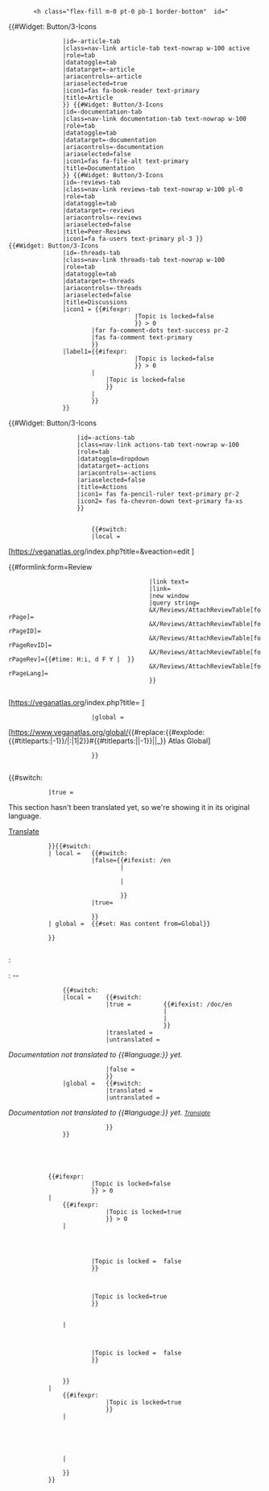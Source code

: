 <noinclude>
{{X/Template
|description=
<p>This template adds a section with tabs to the article and transcludes content from <code>Section:Foo/Bar</code> to the main article, <code>Foo</code>. This template is called from its sibling [[Template:Section/Define]], which sets all parameter values of the present template. The table below summarizes which tabs are added, what they contain and how this is implemented.</p>

{{{!}} class="wikitable w-100"
! rowspan="2" {{!}} Tab
! rowspan="2" {{!}} Content
! colspan="2" {{!}} Implementation
{{!}}-
! Condition
! Mechanism
{{!}}-
{{!}} class="text-center" rowspan="2" {{!}} Content
{{!}} class="text-center" rowspan="2" {{!}} Article content
{{!}} class="text-center" {{!}} source=<code>local</code>
{{!}} class="text-center" {{!}} [https://www.mediawiki.org/wiki/Help:Transclusion Transclusion]
{{!}}-
{{!}} class="text-center" {{!}} source=<code>global</code>
{{!}} class="text-center" {{!}} [https://www.mediawiki.org/wiki/Manual:$wgEnableScaryTranscluding#Raw_transclusion Raw transclusion]
{{!}}-
{{!}} class="text-center" rowspan="5" {{!}} Documentation
{{!}} class="text-center" rowspan="5" {{!}} Article documentation
{{!}} class="text-center" {{!}} source=<code>local</code>
{{!}} class="text-center" {{!}} [https://www.mediawiki.org/wiki/Help:Transclusion Transclusion]
{{!}}-
{{!}} class="text-center" {{!}} source=<code>global</code>
{{!}} class="text-center" {{!}} [https://www.mediawiki.org/wiki/Manual:$wgEnableScaryTranscluding#Raw_transclusion Raw transclusion]
{{!}}-
{{!}} class="text-center" {{!}} No documentation
{{!}} class="text-center" {{!}} [[Template:X/Pages/AddSubpage]]
{{!}}-
{{!}} class="text-center" {{!}} Displayed authors
{{!}} class="text-center" {{!}} [[Template:X/Pages/DisplayAuthors]]
{{!}}-
{{!}} class="text-center" {{!}} Latest revision
{{!}} class="text-center" {{!}} [https://www.mediawiki.org/wiki/Help:Magic_words#Technical_metadata_of_another_page Magic words]
{{!}}-
{{!}} class="text-center" {{!}} Threads
{{!}} class="text-center" {{!}} Table with open/closed threads
{{!}} class="text-center" colspan="2" {{!}}
<p class="m-0">
[[Template:X/Threads/CountThreads]]<br>
[[Template:X/Threads/DisplayThreads]]<br>
[[Template:X/Threads/AddThread-Message]]
</p>
{{!}}-
{{!}} class="text-center" {{!}} Reviews
{{!}} class="text-center" {{!}} Coming soon message for peer-reviews
{{!}} class="text-center" colspan="2" {{!}}
<p class="m-0">
[[Template:X/Reviews/ComingSoon]]
</p>
{{!}}-
{{!}} class="text-center" {{!}} Action
{{!}} class="text-center" {{!}} Action links (edit, comment, <span class="text-secondary">review</span>, view)
{{!}} class="text-center" colspan="2" {{!}}
<p class="m-0">
[[Widget:Button/3-Icons]]
</p>
{{!}}}

|templates=
{{X/Template/Template|1|template=Section/Define}}
{{X/Template/Template|2|template=Section/Transclude}}
{{X/Template/Template|3|template=X/Anchorencode}}
{{X/Template/Template|3|template=X/Pages/AddSubpage}}
{{X/Template/Template|4|template=X/Pages/SubpageBoilerplate}}
{{X/Template/Template|5|template=X/Pages/Status}}
{{X/Template/Template|5|template=X/Meta}}
{{X/Template/Template|6|template=X/Decoder}}
{{X/Template/Template|3|template=X/Pages/DisplayAuthors}}
{{X/Template/Template|4|template=X/Pages/MetaTableTemplate}}
{{X/Template/Template|3|template=X/Threads/CountThreads}}
{{X/Template/Template|3|template=X/Threads/DisplayThreads}}
{{X/Template/Template|4|template=X/Threads/TableStart}}
{{X/Template/Template|4|template=X/Threads/TableRow-Local}}
{{X/Template/Template|4|template=X/Threads/TableRow-Global}}
{{X/Template/Template|4|template=X/Threads/TableEnd}}
{{X/Template/Template|3|template=X/Threads/AddThread-Message}}
{{X/Template/Template|4|template=X/Threads/AddThread-Button}}
{{X/Template/Template|4|template=X/Threads/AddThread-Modal}}
{{X/Template/Template|3|template=X/Reviews/ComingSoon}}
{{X/Template/Template|3|template=X/Encoder}}
|widgets=
{{X/Template/Template|1|template=Section/Define}}
{{X/Template/Template|2|template=Section/Transclude}}
{{X/Template/Widget|3|widget=Button}}
{{X/Template/Widget|3|widget=Button/3-Icons}}
|templatedata=
<templatedata>
{
    "description": "",
    "params": {
    "heading": {
            "label": "Heading",
            "type": "string",
            "required": true,
            "description": "Section heading"
        },
        "level": {
            "label": "Heading level",
            "type": "number",
            "required": true,
            "description": "Heading level; must be an integer ≥ 2.",
            "suggestedvalues": ["2", "3", "4", "5"]
        },
        "id": {
            "label": "Section ID",
            "type": "string",
            "required": true,
            "description": "Set to pagename; replace colons, slashes, hash keys and spaces with a hyphen."
        },
        "source": {
            "label": "Source",
            "type": "string",
            "required": true,
            "description": "Defines if the section exists at this wiki or at Atlas Global.",
            "suggestedvalues": ["local", "global"]
        },
        "sourcepage": {
            "label": "Sourcepage",
            "type": "string",
            "required": true,
            "description": "Pagename of the section with namespace but without language code."
        },
        "fullpagename": {
            "label": "Full pagename",
            "type": "string",
            "required": true,
            "description": "Full pagename of the section, incl. language code if applicable."
        },
        "talkpagename": {
            "label": "Talkpage name",
            "type": "string",
            "required": true,
            "description": "Talkpage name of the section, incl. language code if applicable."
        },
        "translated": {
            "label": "Translated page",
            "type": "boolean",
            "required": true,
            "description": "Whether the page is a translated page or not.",
            "suggestedvalues": ["true", "false"]
        },
        "notranslation": {
            "label": "Translation n/a",
            "type": "boolean",
            "required": true,
            "description": "Whether the section is available in the requested language.",
            "suggestedvalues": ["true", "false"]
        },
        "doc": {
            "label": "Documentation",
            "type": "string",
            "required": true,
            "description": "Whether the section has a documentation.",
            "suggestedvalues": ["true", "false", "untranslated"]
        }
    }
}
</templatedata>
}}</noinclude><includeonly><!-- 
-- Header -->
<div class="section-container" id="{{{id}}}-container">
    <div class="d-flex justify-content-between align-items-end my-3" id="{{{id}}}-header">
        <h{{{level}}} class="flex-fill m-0 pt-0 pb-1 border-bottom"  id="{{X/Anchorencode|{{{heading}}}">{{{heading}}}</h{{{level}}}>
        <div class="navbar navbar-expand-lg text-center order-1 p-0"><!--
        -->{{#Widget: Button
        |class=navbar-toggler section-toggler
        |datatarget={{{id}}}-nav-tab
        |datatoggle=collapse
        |arialabel=Menu
        |labelclass=navbar-toggler-icon
        }}<!--
         --><div class="collapse navbar-collapse section-navbar nav-tabs text-nowrap" id="{{{id}}}-nav-tab" role="tablist" style="z-index:1"><!-- 
                Article tab
                -->{{#Widget: Button/3-Icons
                |id={{{id}}}-article-tab
                |class=nav-link article-tab text-nowrap w-100 active
                |role=tab
                |datatoggle=tab
                |datatarget={{{id}}}-article
                |ariacontrols={{{id}}}-article
                |ariaselected=true
                |icon1=fas fa-book-reader text-primary
                |title=Article
                }}<!--
                Documentation tab
                -->{{#Widget: Button/3-Icons
                |id={{{id}}}-documentation-tab
                |class=nav-link documentation-tab text-nowrap w-100
                |role=tab
                |datatoggle=tab
                |datatarget={{{id}}}-documentation
                |ariacontrols={{{id}}}-documentation
                |ariaselected=false
                |icon1=fas fa-file-alt text-primary
                |title=Documentation
                }}<!--
                Review tab
                -->{{#Widget: Button/3-Icons
                |id={{{id}}}-reviews-tab
                |class=nav-link reviews-tab text-nowrap w-100 pl-0
                |role=tab
                |datatoggle=tab
                |datatarget={{{id}}}-reviews
                |ariacontrols={{{id}}}-reviews
                |ariaselected=false
                |title=Peer-Reviews
                |icon1=fa fa-users text-primary pl-3<!--
                |icon1= {{#ifexpr:   {{X/Reviews/CountReviews
                                    |source={{{source}}}
                                    |sourcepage={{{sourcepage}}}
                                    |fullpagename={{{fullpagename}}}
                                    |scope=contentissues
                                    }} > 0
                        |   fas fa-flag text-danger pl-3 pr-2
                        |   {{#ifexpr:  {{X/Reviews/CountReviews
                                        |source={{{source}}}
                                        |sourcepage={{{sourcepage}}}
                                        |fullpagename={{{fullpagename}}}
                                        }} > 0
                            |fas fa-check text-success pl-3 pr-2
                            |fa fa-user-clock text-primary pl-3
                            }}
                        }}
                |label1= {{#ifexpr:  {{X/Reviews/CountReviews
                                    |source={{{source}}}
                                    |sourcepage={{{sourcepage}}}
                                    |fullpagename={{{fullpagename}}}
                                    |scope=contentissues
                                    }} > 0
                        |   {{X/Reviews/CountReviews
                            |source={{{source}}}
                            |sourcepage={{{sourcepage}}}
                            |fullpagename={{{fullpagename}}}
                            |scope=contentissues
                            }}
                        |   {{#ifexpr:  {{X/Reviews/CountReviews
                                        |source={{{source}}}
                                        |sourcepage={{{sourcepage}}}
                                        |fullpagename={{{fullpagename}}}
                                        }} > 0
                            |   {{X/Reviews/CountReviews
                                |source={{{source}}}
                                |sourcepage={{{sourcepage}}}
                                |fullpagename={{{fullpagename}}}
                                }}
                            |
                            }}
                        }}
                -->}}<!-- 
                Threads tab
                -->{{#Widget: Button/3-Icons
                |id={{{id}}}-threads-tab
                |class=nav-link threads-tab text-nowrap w-100
                |role=tab
                |datatoggle=tab
                |datatarget={{{id}}}-threads
                |ariacontrols={{{id}}}-threads
                |ariaselected=false
                |title=Discussions
                |icon1 = {{#ifexpr: {{X/Threads/CountThreads
                                    |source={{{source}}}
                                    |sourcepage={{#switch:{{{source}}}
                                                |local={{{sourcepage}}}
                                                |global={{X/Encoder|{{{sourcepage}}}}}
                                                }}
                                    |Topic is locked=false
                                    }} > 0
                        |far fa-comment-dots text-success pr-2
                        |fas fa-comment text-primary
                        }}
                |label1={{#ifexpr:  {{X/Threads/CountThreads
                                    |source={{{source}}}
                                    |sourcepage={{#switch:{{{source}}}
                                                |local={{{sourcepage}}}
                                                |global={{X/Encoder|{{{sourcepage}}}}}
                                                }}
                                    |Topic is locked=false
                                    }} > 0
                        |   {{X/Threads/CountThreads
                            |source={{{source}}}
                            |sourcepage={{#switch:{{{source}}}
                                        |local={{{sourcepage}}}
                                        |global={{X/Encoder|{{{sourcepage}}}}}
                                        }}
                            |Topic is locked=false
                            }}
                        |
                        }}
                }}<!--
                Actions tab
                --><div class="dropdown">{{#Widget: Button/3-Icons
                    |id={{{id}}}-actions-tab
                    |class=nav-link actions-tab text-nowrap w-100
                    |role=tab
                    |datatoggle=dropdown
                    |datatarget={{{id}}}-actions
                    |ariacontrols={{{id}}}-actions
                    |ariaselected=false
                    |title=Actions
                    |icon1= fas fa-pencil-ruler text-primary pr-2
                    |icon2= fas fa-chevron-down text-primary fa-xs
                    }}
                    <div class="dropdown-menu rounded" aria-labelledby="{{{id}}}-actions-dropdown">
                        {{#switch: {{{source}}}
                        |local =<!-- Edit 
                                    --><div class="dropdown-item position-relative hide-external">[https://veganatlas.org{{SCRIPTPATH}}/index.php?title={{urlencode:{{{fullpagename}}}}}&veaction=edit <span class="stretched-link">{{int:atlas-section-edit}}</span>]
                                    </div><!--
                                    Comment
                                    --><div class="dropdown-item position-relative">[[{{{talkpagename}}}|<span class="stretched-link">{{int:atlas-section-comment}}</span>]]
                                    </div><!--
                                    Review
                                    --><div class="dropdown-item disabled">{{#formlink:form=Review
                                        |link text={{int:atlas-section-review}}
                                        |link=
                                        |new window
                                        |query string=
                                        &X/Reviews/AttachReviewTable[forPage]={{{fullpagename}}}
                                        &X/Reviews/AttachReviewTable[forPageID]={{PAGEID:{{{fullpagename}}}}}
                                        &X/Reviews/AttachReviewTable[forPageRevID]={{REVISIONID:{{{fullpagename}}}}}
                                        &X/Reviews/AttachReviewTable[forPageRev]={{#time: H:i, d F Y | {{REVISIONTIMESTAMP:{{{fullpagename}}}}} }}
                                        &X/Reviews/AttachReviewTable[forPageLang]={{CONTENTLANG}}
                                        }}
                                    </div><!--
                                    View
                                    --><div class="dropdown-item position-relative hide-external">[https://veganatlas.org{{SCRIPTPATH}}/index.php?title={{urlencode:{{{fullpagename}}}}} <span class="stretched-link">{{int:atlas-section-view}}</span>]
                                    </div>
                        |global =   <div class="dropdown-item position-relative fas fa-globe">[https://www.veganatlas.org/global/{{#replace:{{#explode:{{#titleparts:{{{sourcepage}}}|-1}}/{{CONTENTLANG}}|:|1|2}}#{{#titleparts:{{{sourcepage}}}||-1}}||_}} Atlas Global]
                                    </div>
                        }}
                    </div>
                </div>
            </div>
        </div>
    </div>
    <div class="tab-content order-2" id="{{{id}}}-content">
        <!-- Content-->
        <div class="tab-pane article-pane fade show active" id="{{{id}}}-article" role="tabpanel" aria-labelledby="{{{id}}}-article-tab"><!--
            No translation note
            -->{{#switch: {{{notranslation|}}}
            |true = <div class="d-flex justify-content-between align-items-end alert-light text-dark border border-secondary font-italic p-2 mb-3">
                        <div>This section hasn't been translated yet, so we're showing it in its original language.</div>
                        <div class="btn btn-light border-secondary text-dark px-1 py-0">[[{{{fullpagename}}}|Translate]]</div>
                    </div>
            }}{{#switch: {{{source}}}
            | local =   {{#switch:  {{{translated}}}
                        |false={{#ifexist: {{{fullpagename}}}/en <!-- Use /en version if it exists. -->
                                |<div>{{:{{{fullpagename}}}/en}}</div>
                                |<div>{{:{{{fullpagename}}}}}</div>
                                }}
                        |true=<div>{{:{{{fullpagename}}}}}</div> <!-- Fullpagename already includes /xx -->
                        }}
            | global =  {{#set: Has content from=Global}}
                        {{raw:atlas-global::{{{fullpagename}}}}}
            }}
        </div>
        <!-- Documentation -->
        <div class="tab-pane documentation-pane fade overflow-hidden" id="{{{id}}}-documentation" role="tabpanel" aria-labelledby="{{{id}}}-documentation-tab">
            <!-- Meta data 
                --><div class="my-3" id="{{{id}}}-documentation-meta"><!--
                Authors 
                --><div class="float-left mr-1">{{int:atlas-section-authors}}:</div><!--
                -->{{X/Pages/DisplayAuthors|fullpagename={{{fullpagename}}}}}<!--
                Lastest revision
                --><div class="mt-1"><!--
                -->{{int:atlas-section-lastrevision}}:  {{REVISIONYEAR: {{{fullpagename}}}}}-{{REVISIONMONTH: {{{fullpagename}}}}}-{{REVISIONDAY: {{{fullpagename}}}}}
                </div>
            </div><!--
            Transclude documentation
            --><div>
                {{#switch:  {{{source}}}
                |local =    {{#switch:      {{{doc}}}
                            |true =         {{#ifexist: {{{fullpagename}}}/doc/en <!-- Use /en version if it exists. -->
                                            |{{:{{{fullpagename}}}/doc/en}}
                                            |{{:{{{fullpagename}}}/doc}}
                                            }}
                            |translated =   {{:{{{sourcepage}}}/doc/{{PAGELANGUAGE}}}}
                            |untranslated = <p>{{Icon|Info}} ''Documentation not translated to {{#language:{{PAGELANGUAGE}}}} yet.''</p>
                                            <p>{{:{{{sourcepage}}}/doc}}</p>
                            |false =    {{X/Pages/AddSubpage
                                        |source =       local
                                        <!-- No spaces between pagename variables and values as they caused bugs -->
                                        |fullpagename={{{fullpagename}}}
                                        |action=        create-doc
                                        }}
                            }}
                |global =   {{#switch:      {{{doc}}}
                            |translated =   {{raw:atlas-global::{{{sourcepage}}}/doc/{{CONTENTLANG}}}}
                            |untranslated = <p>{{Icon|Info}} ''Documentation not translated to {{#language:{{PAGELANGUAGE}}}} yet. [[atlasglobal:{{{sourcepage}}}/doc|<small>Translate</small>]]''</p>
                                            <p>{{raw:atlas-global::{{{sourcepage}}}/doc}}</p>
                            }}
                }}
            </div>
            <!-- References 
            <references /> -->
        </div>
        <!-- Reviews -->
        <div class="tab-pane reviews-pane fade overflow-hidden" id="{{{id}}}-reviews" role="tabpanel" aria-labelledby="{{{id}}}-reviews-tab">
            <!-- Check if reviews exist --
            {{#switch:  {{#switch:  {{{source}}}
                        |   -- Check if local reviews exist --
                            local=  {{#if:  {{#cargo_query:table=Reviews
                                            |where= forPageID="{{PAGEID:{{{sourcepage}}}}}"
                                            |default=
                                            }}
                                    |true
                                    |false
                                    }}
                        |   -- Check if global reviews exist --
                            global= {{#ifexpr:  {{X/Reviews/CountReviews
                                                |source={{{source}}}
                                                |sourcepage={{{sourcepage}}}
                                                |fullpagename={{{fullpagename}}}
                                                |scope=All
                                                }} > 0
                                    |true
                                    |false
                                    }}
                        }}
            |true =     <div class="d-flex justify-content-center align-items-center reviews-header">
                            <div>{{int:atlas-section-peer-reviews}}</div>
                        </div>
                        -- Add table with reviews. --
                        {{X/Reviews/DisplayReviews
                        |source={{{source}}}
                        |sourcepage={{{sourcepage}}}
                        |fullpagename={{{fullpagename}}}
                        }}
            |false =    -- Add review message --
                        {{X/Reviews/AddReview-Message
                        |sourcepage={{{sourcepage}}}
                        |fullpagename={{{fullpagename}}}
                        |talkpagename={{{talkpagename}}}
                        }}
            }}-->
            {{X/Reviews/ComingSoon}}
        </div>
        <!-- Threads -->
        <div class="tab-pane threads-pane fade overflow-hidden" id="{{{id}}}-threads" role="tabpanel" aria-labelledby="{{{id}}}-threads-tab">
            <!-- Check if open threads exist. -->
            {{#ifexpr:  {{X/Threads/CountThreads
                        |source={{{source}}}
                        |sourcepage={{#switch:{{{source}}}
                                    |local={{{sourcepage}}}
                                    |global={{X/Encoder|{{{sourcepage}}}}}
                                    }}
                        |Topic is locked=false
                        }} > 0
            |   <!-- Open threads exist; check if closed threads exist -->
                {{#ifexpr:  {{X/Threads/CountThreads
                            |source={{{source}}}
                            |sourcepage={{#switch:{{{source}}}
                                        |local={{{sourcepage}}}
                                        |global={{X/Encoder|{{{sourcepage}}}}}
                                        }}
                            |Topic is locked=true
                            }} > 0
                |   <!-- Both open and closed threads exist. Add containers for both. -->
                    <!-- Container for open threads -->
                    <div class="mw-collapsible mb-3" id="mw-customcollapsible-{{{id}}}-threads-open">
                        <!-- Header -->
                        <div class="d-flex justify-content-between align-items-center threads-header">
                            <!-- Toggle button for open/closed-threads windows. -->
                            <div class="d-flex flex-even align-items-center" title="{{int:atlas-section-togglethreads}}"><span class="mw-customtoggle-{{{id}}}-threads-open mw-customtoggle-{{{id}}}-threads-closed fas fa-toggle-on text-primary pr-1" style="vertical-align:middle"></span><span style="font-size: 80%; vertical-align:middle">{{int:atlas-section-open}}</span></div>
                            <!-- Title -->
                            <div class="flex-even">{{int:atlas-section-currenttopics}}</div>
                            <!-- Dummy -->
                            <div class="flex-even"></div>
                        </div>
                        <!-- Add table with open threads. -->
                        {{X/Threads/DisplayThreads
                        |source =           {{{source}}}
                        |sourcepage =       {{#switch:{{{source}}}
                                            |local={{{sourcepage}}}
                                            |global={{X/Encoder|{{{sourcepage}}}}}
                                            }}
                        |Topic is locked =  false
                        }}
                    </div>
                    <!-- Container for closed threads -->
                    <div class="mw-collapsible mw-collapsed mb-3" id="mw-customcollapsible-{{{id}}}-threads-closed">
                        <!-- Header -->
                        <div class="d-flex justify-content-between align-items-center threads-header" id="{{{id}}}-threads-closed">
                            <!-- Toggle button for open/closed-threads windows -->
                            <div class="d-flex flex-even align-items-center" title="{{int:atlas-section-Toggle open/closed threads}}"><span class="mw-customtoggle-{{{id}}}-threads-open mw-customtoggle-{{{id}}}-threads-closed fas fa-toggle-off pr-1 text-primary" style="vertical-align:middle"></span><span style="font-size: 80%; vertical-align:middle">{{int:atlas-section-Closed}}</span></div>
                            <!-- Title -->
                            <div class="flex-even">{{int:atlas-section-resolvedtopics}}</div>
                            <!-- Dummy -->
                            <div class="flex-even"></div>
                        </div>
                        <!-- Table with closed threads -->
                        {{X/Threads/DisplayThreads
                        |source={{{source}}}
                        |sourcepage={{#switch:{{{source}}}
                                    |local={{{sourcepage}}}
                                    |global={{X/Encoder|{{{sourcepage}}}}}
                                    }}
                        |Topic is locked=true
                        }}
                    </div>
                |   <!-- Only open threads exist. Add container for open threads. -->
                    <div class="mb-3" id="{{{id}}}-threads-open">
                        <!-- Header. -->
                        <div class="d-flex justify-content-between align-items-center threads-header">
                            <!-- Disabled toggle button for open/closed-threads windows. -->
                            <div class="d-flex flex-even align-items-center" title="{{int:atlas-section-noclosedthreads}}"><span class="fas fa-toggle-on text-secondary pr-1" style="vertical-align:middle"></span><span style="font-size: 80%; vertical-align:middle">{{int:atlas-section-open}}</span></div>
                            <!-- Title -->
                            <div class="flex-even">{{int:atlas-section-currenttopics}}</div>
                            <!-- Dummy -->
                            <div class="flex-even"></div>
                        </div>
                        <!-- Add table with open threads. -->
                        {{X/Threads/DisplayThreads
                        |source =           {{{source}}}
                        |sourcepage =       {{#switch:{{{source}}}
                                            |local={{{sourcepage}}}
                                            |global={{X/Encoder|{{{sourcepage}}}}}
                                            }}
                        |Topic is locked =  false
                        }}
                    </div>
                }}
            |   <!-- No open threads exist; check if closed threads exist -->
                {{#ifexpr:  {{X/Threads/CountThreads
                            |source={{{source}}}
                            |sourcepage={{#switch:{{{source}}}
                                        |local={{{sourcepage}}}
                                        |global={{X/Encoder|{{{sourcepage}}}}}
                                        }}
                            |Topic is locked=true
                            }}
                |   <!-- Only closed threads exist. Add container for closed threads. -->
                    <div class="mb-3" id="{{{id}}}-threads-closed">
                        <!-- Header -->
                        <div class="d-flex justify-content-between align-items-center threads-header" id="{{{id}}}-threads-closed">
                            <!-- Disabled toggle button for open/closed-threads windows -->
                            <div class="d-flex flex-even align-items-center" title="{{int:atlas-section-noopenthreads}}"><span class="fas fa-toggle-off text-secondary pr-1" style="vertical-align:middle"></span><span style="font-size: 80%; vertical-align:middle">{{int:atlas-section-closed}}</span></div>
                            <!-- Title -->
                            <div class="flex-even">{{int:atlas-section-resolvedtopics}}</div>
                            <!-- Dummy -->
                            <div class="flex-even"></div>
                        </div>
                        <!-- Table with closed threads -->
                        {{X/Threads/DisplayThreads
                        |source =           {{{source}}}
                        |sourcepage =       {{{sourcepage}}}
                        |Topic is locked =  true
                        }}
                    </div>
                |   <!-- Add "Add thread" message. -->
                    {{X/Threads/AddThread-Message
                    |source =   {{{source}}}
                    |pageTalk = {{{talkpagename}}}
                    |pageTitle= {{{heading}}}
                    }}
                }}
            }}
        </div>
    </div>
</div></includeonly>